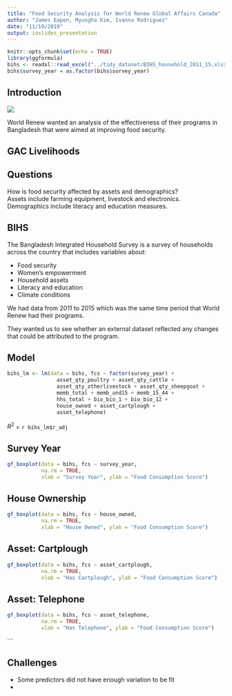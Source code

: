 ```yaml
---
title: "Food Security Analysis for World Renew Global Affairs Canada"
author: "James Eapen, Myungha Kim, Ivanna Rodriguez"
date: "11/19/2019"
output: ioslides_presentation
---
```


```r
knitr::opts_chunk$set(echo = TRUE)
library(ggformula)
bihs <- readxl::read_excel("../tidy_dataset/BIHS_household_2011_15.xlsx")
bihs$survey_year = as.factor(bihs$survey_year)

```

## Introduction 
![](WR_logos-1.png)

World Renew wanted an analysis of the effectiveness of their programs in Bangladesh that were aimed at improving food security. 

## GAC Livelihoods

## Questions
How is food security affected by assets and demographics?  
\n
Assets include farming equipment, livestock and electronics.  
\n
Demographics include literacy and education measures. 

## BIHS
The Bangladesh Integrated Household Survey is a survey of households across the country that includes variables about: 

 - Food security
 - Women's empowerment
 - Household assets
 - Literacy and education
 - Climate conditions
 
We had data from 2011 to 2015 which was the same time period that World Renew had their programs.

They wanted us to see whether an external dataset reflected any changes that could be attributed to the program.


## Model

```r
bihs_lm <- lm(data = bihs, fcs ~ factor(survey_year) + 
                asset_qty_poultry + asset_qty_cattle + 
                asset_qty_otherlivestock + asset_qty_sheepgoat + 
                memb_total + memb_und15 + memb_15_44 + 
                hhs_total + bio_bio_1 + bio_bio_12 + 
                house_owned + asset_cartplough + 
                asset_telephone)

```
$R^2$ = `r bihs_lm$r_adj`

## Survey Year
```r
gf_boxplot(data = bihs, fcs ~ survey_year, 
           na.rm = TRUE, 
           xlab = "Survey Year", ylab = "Food Consumption Score")
```

## House Ownership
```r
gf_boxplot(data = bihs, fcs ~ house_owned, 
           na.rm = TRUE, 
           xlab = "House Owned", ylab = "Food Consumption Score")

```

## Asset: Cartplough
```r
gf_boxplot(data = bihs, fcs ~ asset_cartplough, 
           na.rm = TRUE, 
           xlab = "Has Cartplough", ylab = "Food Consumption Score")

```

## Asset: Telephone
```r
gf_boxplot(data = bihs, fcs ~ asset_telephone, 
           na.rm = TRUE, 
           xlab = "Has Telephone", ylab = "Food Consumption Score")

```

```


## Challenges 
 
 - Some predictors did not have enough variation to be fit 
 - 



